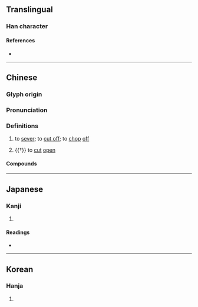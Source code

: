 {{also|刽}}
{{character info/new}}
==Translingual==

===Han character===
{{Han char|rn=18|rad=刀|as=13|sn=15|four=82600|canj=OALN|ids=⿰會刂}}

====References====
* {{Han ref|kx=0144.420|dkj=02225|dj=0326.010|hdz=10359.010|uh=528A|ud=21130|bh=BC44|bd=48196}}

----

==Chinese==
{{zh-forms|s=刽}}

===Glyph origin===
{{Han etym}}

===Pronunciation===
{{zh-pron
|m=劊
|m-s=
|c=kui2
|c-t=
|g=
|h=pfs=khòai
|j=
|mb=
|md=
|mn=kòe/twv:kùi
|mn-t=guai3
|w=
|x=
|mc=y
|oc=y
|cat=v
}}

===Definitions===
{{zh-hanzi}}

# {{lb|zh|literary}} to [[sever]]; to [[cut off]]; to [[chop]] [[off]]
# {{†}} to [[cut]] [[open]]

====Compounds====
{{zh-der|劊子|劊子手|劊伍}}

----

==Japanese==

===Kanji===
{{ja-kanji|grade=|rs=刀13}}

# {{rfdef|ja|sort=刀13}}

====Readings====
* {{ja-readings|on=[[かい]] (kai), [[け]] (ke), [[かつ]] (katsu)|kun=[[たつ]] (tatsu)}}

----

==Korean==

===Hanja===
{{ko-hanja|hangeul=[[회]], [[괴]]|rv=hoe, goe|mr=hoe, koe}}

# {{rfdef|ko|sort=刀13}}